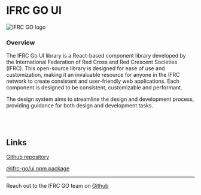 
<Meta title="Introduction" />

<h1 className="title">
  IFRC GO UI
</h1>

<img src="./go-logo.svg" alt="IFRC GO logo" className="ifrc-logo" />

<h3 className="overview">
  Overview
</h3>
<div className="text-body">
The IFRC Go UI library is a React-based component library developed by the International Federation of Red Cross and Red Crescent Societies (IFRC). This open-source library is designed for ease of use and customization, making it an invaluable resource for anyone in the IFRC network to create consistent and user-friendly web applications. Each component is designed to be consistent, customizable and performant.

The design system aims to streamline the design and development process, providing guidance for both design and development tasks.
</div>

<br />
<br />

##  Links
[Github repository](https://github.com/IFRCGo/go-web-app/tree/develop/packages/ui)

[@ifrc-go/ui npm package](https://www.npmjs.com/package/@ifrc-go/ui)

---
Reach out to the IFRC GO team on [Github](https://github.com/IFRCGo/)
